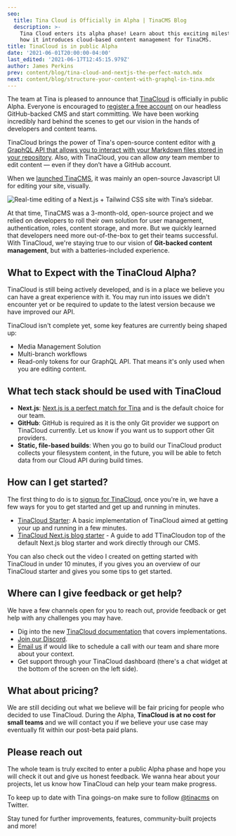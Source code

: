```yaml
---
seo:
  title: Tina Cloud is Officially in Alpha | TinaCMS Blog
  description: >-
    Tina Cloud enters its alpha phase! Learn about this exciting milestone and
    how it introduces cloud-based content management for TinaCMS.
title: TinaCloud is in public Alpha
date: '2021-06-01T20:00:00-04:00'
last_edited: '2021-06-17T12:45:15.979Z'
author: James Perkins
prev: content/blog/tina-cloud-and-nextjs-the-perfect-match.mdx
next: content/blog/structure-your-content-with-graphql-in-tina.mdx
---
```


The team at Tina is pleased to announce that [TinaCloud](/) is officially in public Alpha. Everyone is encouraged to [register a free account](https://app.tina.io/register) on our headless GitHub-backed CMS and start committing. We have been working incredibly hard behind the scenes to get our vision in the hands of developers and content teams.

TinaCloud brings the power of Tina's open-source content editor with [a GraphQL API that allows you to interact with your Markdown files stored in your repository](/blog/using-graphql-with-the-filesystem/). Also, with TinaCloud, you can allow *any* team member to edit content — even if they don’t have a GitHub account.

When we [launched TinaCMS](https://www.youtube.com/watch?v=iPDCmbaEF0Y), it was mainly an open-source Javascript UI for editing your site, visually.

![Real-time editing of a Next.js + Tailwind CSS site with Tina’s sidebar.](/img/blog/tina-cms-visual-editing.gif "Real-time editing of a Next.js + Tailwind CSS site with Tina’s sidebar.")

At that time, TinaCMS was a 3-month-old, open-source project and we relied on developers to roll their own solution for user management, authentication, roles, content storage, and more. But we quickly learned that developers need more out-of-the-box to get their teams successful. With TinaCloud, we're staying true to our vision of **Git-backed content management**, but with a batteries-included experience.

## What to Expect with the TinaCloud Alpha?

TinaCloud is still being actively developed, and is in a place we believe you can have a great experience with it. You may run into issues we didn't encounter yet or be required to update to the latest version because we have improved our API.

TinaCloud isn't complete yet, some key features are currently being shaped up:

* Media Management Solution
* Multi-branch workflows
* Read-only tokens for our GraphQL API. That means it's only used when you are editing content.

## What tech stack should be used with TinaCloud

* **Next.js**: [Next.js is a perfect match for Tina](/blog/tina-cloud-and-nextjs-the-perfect-match/) and is the default choice for our team.
* **GitHub**: GitHub is required as it is the only Git provider we support on TinaCloud currently. Let us know if you want us to support other Git providers.
* **Static, file-based builds**: When you go to build our TinaCloud product collects your filesystem content, in the future, you will be able to fetch data from our Cloud API during build times.

## How can I get started?

The first thing to do is to [signup for TinaCloud](https://app.tina.io/register), once you're in, we have a few ways for you to get started and get up and running in minutes.

* [TinaCloud Starter](https://github.com/tinacms/tina-cloud-starter): A basic implementation of TinaCloud aimed at getting your up and running in a few minutes.
* [TinaCloud Next.js blog starter](/guides/tina-cloud/existing-site/overview/) - A guide to add TTinaCloudon top of the default Next.js blog starter and work directly through our CMS.

You can also check out the video I created on getting started with TinaCloud in under 10 minutes, if you gives you an overview of our TinaCloud starter and gives you some tips to get started.

<Youtube embedSrc="https://www.youtube.com/embed/Y-fG7qzoHKw" />

## Where can I give feedback or get help?

We have a few channels open for you to reach out, provide feedback or get help with any challenges you may have.

* Dig into the new [TinaCloud documentation](/docs/tina-cloud/) that covers implementations.
* [Join our Discord](https://discord.gg/zumN63Ybpf).
* [Email us](mailto\:support@tina.io) if would like to schedule a call with our team and share more about your context.
* Get support through your TinaCloud dashboard (there's a chat widget at the bottom of the screen on the left side).

## What about pricing?

We are still deciding out what we believe will be fair pricing for people who decided to use TinaCloud. During the Alpha, **TinaCloud is at no cost for small teams** and we will contact you if we believe your use case may eventually fit within our post-beta paid plans.

## Please reach out

The whole team is truly excited to enter a public Alpha phase and hope you will check it out and give us honest feedback. We wanna hear about your projects, let us know how TinaCloud can help your team make progress.

To keep up to date with Tina goings-on make sure to follow [@tinacms](https://twitter.com/tinacms) on Twitter.

Stay tuned for further improvements, features, community-built projects and more!
